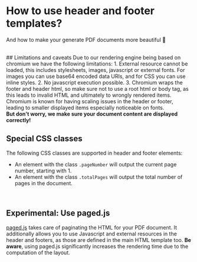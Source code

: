
<Head>
  <title>Guide: How to use header and footer templates? | doqs.dev</title>
  <base target="_blank"></base>
</Head>

# How to use header and footer templates?
And how to make your generate PDF documents more beautiful 🎨

<br/>
## Limitations and caveats
Due to our rendering engine being based on chromium we have the following limitations:
1. External resource cannot be loaded, this includes stylesheets, images, javascript or external fonts. For images you can use base64 encoded data URIs, and for CSS you can use inline styles.
2. No javascript execution possible.
3. Chromium wraps the footer and header html, so make sure not to use a root html or body tag, as this leads to invalid HTML and ultimately to wrongly rendered items.

<br/>
<Callout>
  Chromium is known for having scaling issues in the header or footer, leading to smaller displayed items especially
  noticeable on fonts. <br/>
  <b>But don't worry, we make sure your document content are displayed correctly!</b>
</Callout>

<br/>

## Special CSS classes
The following CSS classes are supported in header and footer elements:
* An element with the class `.pageNumber` will output the current page number, starting with 1.
* An element with the class `.totalPages` will output the total number of pages in the document.




<br/>

## Experimental: Use paged.js
[paged.js](https://pagedjs.org/) takes care of paginating the HTML for your PDF document.
It additionally allows you to use Javascript and external resources in the header and footers, as those are defined in the main HTML template too.
**Be aware**, using paged.js significantly increases the rendering time due to the computation of the layout.


